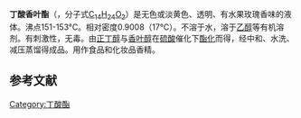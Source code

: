 {{expand|time=2010-08-09T05:44:48+00:00}}
{{Chembox
|ImageFile=Geranyl_butyrate.svg
|Section1={{Chembox Identifiers
|CASNo=106-29-6
| CASNo_Ref = {{cascite|correct|CAS}}
|SMILES=CCCC(=O)OCC=C(C)CCC=C(C)C
}}
|Section2={{Chembox Properties
|C=14|H=24|O=2
|Appearance=无色或淡黄色、透明、有水果玫瑰香味的液体
|BoilingPt={{convert|151|-|153|C|K}}（18 torr）<br>{{convert|274|C|K}}<ref name=Hoffman>Hoffmann, W. L. The butyrates and their utilization in the aromatic flavor, perfumery, and soap industries. ''Riechstoffe und Aromen'', 1959. 9: 273-276. {{issn|0370-7148}}. {{coden|RSARAQ}}</ref>
|Density=0.9008 g/cm<sup>3</sup>（17°C）<ref name=Hoffman />
|Solubility=不溶
|SolubleOther=溶于有机溶剂
}}
}}
'''丁酸香叶酯'''（{{lang-en|Geranyl butyrate}}，分子式[[C14H24O2|C<sub>14</sub>H<sub>24</sub>O<sub>2</sub>]]）是无色或淡黄色、透明、有水果玫瑰香味的液体。沸点151-153°C。相对密度0.9008（17°C）。不溶于水，溶于[[乙醇|乙醇]]等有机溶剂。有刺激性，无毒。由[[正丁醇|正丁醇]]与[[香叶醇|香叶醇]]在[[硫酸|硫酸]]催化下[[酯化|酯化]]而得，经中和、水洗、减压蒸馏得成品。用作食品和化妆品香精。

==参考文献==
{{reflist}}

[[Category:丁酸酯|Category:丁酸酯]]
{{organic-compound-stub}}